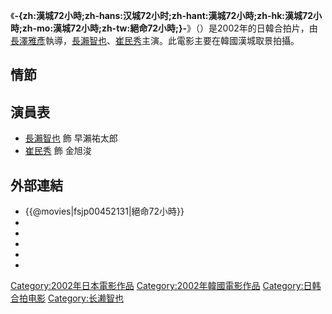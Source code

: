 {{expand|time=2015-08-30T07:55:32+00:00}}
{{unreferenced|time=2015-08-30T07:55:32+00:00}}
{{noteTA
|T=zh-hans:汉城72小时;zh-hant:漢城72小時;zh-hk:漢城72小時;zh-mo:漢城72小時;zh-tw:絕命72小時;
}}
{{Infobox Film
| name               = -{zh:漢城72小時;zh-hans:汉城72小时;zh-hant:漢城72小時;zh-hk:漢城72小時;zh-mo:漢城72小時;zh-tw:絕命72小時;}-
| original_name      = {{lang|en|Seoul}}
| image              = 
| caption            = 
| director           = [[長澤雅彥|長澤雅彥]]
| producer           = 
| writer             = 
| starring           = [[長瀨智也|長瀨智也]]<br/>[[崔民秀|崔民秀]]
| music              = 
| cinematography     = 
| editing            = 
| production_company = 
| distributor        = 
| released           = {{film date|2002}}
| runtime            = 108 分鐘
| country            = {{日本電影}}<br/>{{KOR}}
| language           = [[日語|日語]]、[[韓語|韓語]]
| budget             = 
| gross              = 
| cn_name            = 
| hk_name            = 漢城72小時
| tw_name            = 絕命72小時
}}
《'''-{zh:漢城72小時;zh-hans:汉城72小时;zh-hant:漢城72小時;zh-hk:漢城72小時;zh-mo:漢城72小時;zh-tw:絕命72小時;}-'''》（{{lang-en|'''Seoul'''}}）是2002年的日韓合拍片，由[[長澤雅彥|長澤雅彥]]執導，[[長瀨智也|長瀨智也]]、[[崔民秀|崔民秀]]主演。此電影主要在韓國漢城取景拍攝。

==情節==

==演員表==
*[[長瀨智也|長瀨智也]] 飾 早瀨祐太郎
*[[崔民秀|崔民秀]] 飾 金旭浚

==外部連結==
*{{@movies|fsjp00452131|絕命72小時}}
*{{douban|title=汉城72小时}}
*{{Mtime|10756|汉城72小时}}
*{{Amg movie|270070|-{zh:漢城72小時;zh-hans:汉城72小时;zh-hant:漢城72小時;zh-hk:漢城72小時;zh-mo:漢城72小時;zh-tw:絕命72小時;}-}}
*{{rotten-tomatoes|seoul_2002|-{zh:漢城72小時;zh-hans:汉城72小时;zh-hant:漢城72小時;zh-hk:漢城72小時;zh-mo:漢城72小時;zh-tw:絕命72小時;}-}}
*{{imdb title|0307440|-{zh:漢城72小時;zh-hans:汉城72小时;zh-hant:漢城72小時;zh-hk:漢城72小時;zh-mo:漢城72小時;zh-tw:絕命72小時;}-}}

[[Category:2002年日本電影作品|Category:2002年日本電影作品]]
[[Category:2002年韓國電影作品|Category:2002年韓國電影作品]]
[[Category:日韩合拍电影|Category:日韩合拍电影]]
[[Category:长濑智也|Category:长濑智也]]